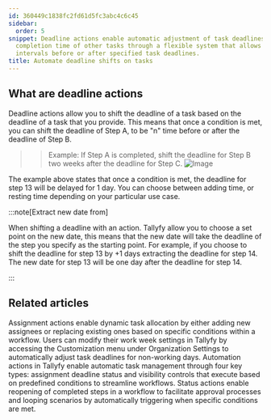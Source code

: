 ```yaml
---
id: 360449c1838fc2fd61d5fc3abc4c6c45
sidebar:
  order: 5
snippet: Deadline actions enable automatic adjustment of task deadlines based on the
  completion time of other tasks through a flexible system that allows setting time
  intervals before or after specified task deadlines.
title: Automate deadline shifts on tasks
---
```


## What are deadline actions

Deadline actions allow you to shift the deadline of a task based on the deadline of a task that you provide. This means that once a condition is met, you can shift the deadline of Step A, to be "n" time before or after the deadline of Step B.



> > Example: If Step A is completed, shift the deadline for Step B two weeks after the deadline for Step C.
> > ![Image](https://screenshots.tallyfy.com/tallyfy%2Fpro%2Fdesktop-light-deadline-automation-example.png)

The example above states that once a condition is met, the deadline for step 13 will be delayed for 1 day. You can choose between adding time, or resting time depending on your particular use case.

:::note[Extract new date from]

When shifting a deadline with an action. Tallyfy allow you to choose a set point on the new date, this means that the new date will take the deadline of the step you specify as the starting point. For example, if you choose to shift the deadline for step 13 by +1 days extracting the deadline for step 14. The new date for step 13 will be one day after the deadline for step 14.

:::


## Related articles
<CardGrid>
<LinkTitleCard header="<b>Actions > Automate task assignments</b>" href="/products/pro/documenting/templates/automations/actions/asignment-actions/" > Assignment actions enable dynamic task allocation by either adding new assignees or replacing existing ones based on specific conditions within a workflow. </LinkTitleCard>
<LinkTitleCard header="<b>Org Settings > Customize work week</b>" href="/products/pro/settings/org-settings/how-to-adjust-task-deadlines-to-work-week/" > Users can modify their work week settings in Tallyfy by accessing the Customization menu under Organization Settings to automatically adjust task deadlines for non-working days. </LinkTitleCard>
<LinkTitleCard header="<b>Automations > Actions</b>" href="/products/pro/documenting/templates/automations/actions/" > Automation actions in Tallyfy enable automatic task management through four key types: assignment deadline status and visibility controls that execute based on predefined conditions to streamline workflows. </LinkTitleCard>
<LinkTitleCard header="<b>Actions > Automate changing the status of tasks</b>" href="/products/pro/documenting/templates/automations/actions/status-actions/" > Status actions enable reopening of completed steps in a workflow to facilitate approval processes and looping scenarios by automatically triggering when specific conditions are met. </LinkTitleCard>
</CardGrid>